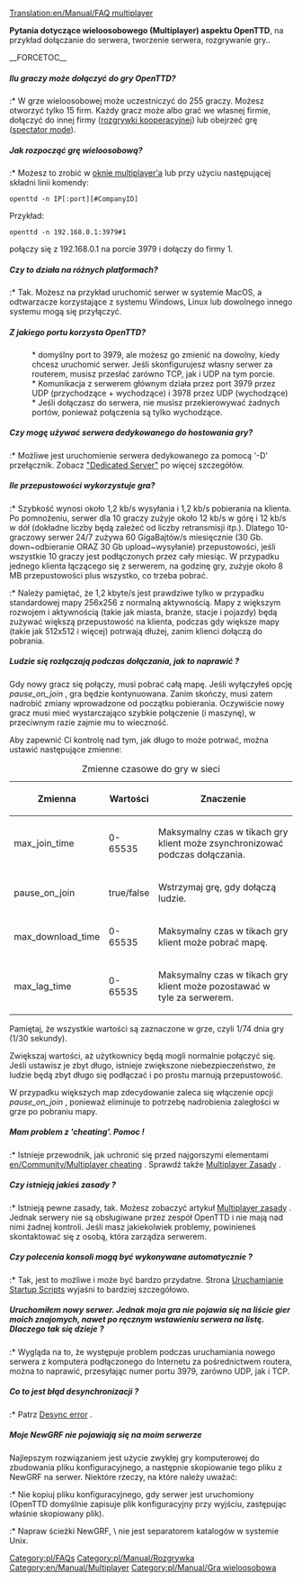 [[Translation:en/Manual/FAQ multiplayer]]



'''Pytania dotyczące wieloosobowego (Multiplayer) aspektu OpenTTD''', na przykład dołączanie do serwera, tworzenie serwera, rozgrywanie gry..

__FORCETOC__


=====Ilu graczy może dołączyć do gry OpenTTD?=====
:* W grze wieloosobowej może uczestniczyć do 255 graczy. Możesz otworzyć tylko 15 firm. Każdy gracz może albo grać we własnej firmie, dołączyć do innej firmy ([[pl/Community/Play Style/Rozgrywka kooperacji|rozgrywki kooperacyjnej]]) lub obejrzeć grę ([[pl/Archive/Manual/Spectator mode|spectator mode]]).

=====Jak rozpocząć grę wieloosobową?=====
:* Możesz to zrobić w [[pl/Manual/Gra wieloosobowa|oknie multiplayer'a]] lub przy użyciu następującej składni linii komendy:
<pre>openttd -n IP[:port][#CompanyID]</pre>
Przykład:
<pre>openttd -n 192.168.0.1:3979#1</pre> połączy się z 192.168.0.1 na porcie 3979 i dołączy do firmy 1.

=====Czy to działa na różnych platformach? =====
:* Tak. Możesz na przykład uruchomić serwer w systemie MacOS, a odtwarzacze korzystające z systemu Windows, Linux lub dowolnego innego systemu mogą się przyłączyć.

=====Z jakiego portu korzysta OpenTTD? =====
: * domyślny port to 3979, ale możesz go zmienić na dowolny, kiedy chcesz uruchomić serwer. Jeśli skonfigurujesz własny serwer za routerem, musisz przesłać zarówno TCP, jak i UDP na tym porcie.
: * Komunikacja z serwerem głównym działa przez port 3979 przez UDP (przychodzące + wychodzące) i 3978 przez UDP (wychodzące)
: * Jeśli dołączasz do serwera, nie musisz przekierowywać żadnych portów, ponieważ połączenia są tylko wychodzące.

===== Czy mogę używać serwera dedykowanego do hostowania gry?=====
:* Możliwe jest uruchomienie serwera dedykowanego za pomocą '-D' przełącznik. Zobacz [[pl/Manual/Serwer dedykowany|"Dedicated Server"]] po więcej szczegółów.

=====Ile przepustowości wykorzystuje gra?=====
:* Szybkość wynosi około 1,2 kb/s wysyłania i 1,2 kb/s pobierania na klienta. Po pomnożeniu, serwer dla 10 graczy zużyje około 12 kb/s w górę i 12 kb/s w dół (dokładne liczby będą zależeć od liczby retransmisji itp.). Dlatego 10-graczowy serwer 24/7 zużywa 60 GigaBajtów/s miesięcznie (30 Gb. down~odbieranie ORAZ 30 Gb upload~wysyłanie) przepustowości, jeśli wszystkie 10 graczy jest podłączonych przez cały miesiąc. W przypadku jednego klienta łączącego się z serwerem, na godzinę gry, zużyje około 8 MB przepustowości plus wszystko, co trzeba pobrać.
:* Należy pamiętać, że 1,2 kbyte/s jest prawdziwe tylko w przypadku standardowej mapy 256x256 z normalną aktywnością. Mapy z większym rozwojem i aktywnością (takie jak miasta, branże, stacje i pojazdy) będą zużywać większą przepustowość na klienta, podczas gdy większe mapy (takie jak 512x512 i więcej) potrwają dłużej, zanim klienci dołączą do pobrania.

=====Ludzie się rozłączają podczas dołączania, jak to naprawić ?=====
Gdy nowy gracz się połączy, musi pobrać całą mapę. Jeśli wyłączyłeś opcję ''pause_on_join'' , gra będzie kontynuowana. Zanim skończy, musi zatem nadrobić zmiany wprowadzone od początku pobierania.
Oczywiście nowy gracz musi mieć wystarczająco szybkie połączenie (i maszynę), w przeciwnym razie zajmie mu to wieczność.

Aby zapewnić Ci kontrolę nad tym, jak długo to może potrwać, można ustawić następujące zmienne:
{| class="wikitable" style="text-align:left"
|+Zmienne czasowe do gry w sieci
|-
! Zmienna !! Wartości !! Znaczenie
|-
| max_join_time || 0-65535 || Maksymalny czas w tikach gry klient może zsynchronizować podczas dołączania.
|-
| pause_on_join || true/false || Wstrzymaj grę, gdy dołączą ludzie.
|-
| max_download_time || 0-65535 || Maksymalny czas w tikach gry klient może pobrać mapę.
|-
| max_lag_time || 0-65535 || Maksymalny czas w tikach gry klient może pozostawać w tyle za serwerem.
|}
Pamiętaj, że wszystkie wartości są zaznaczone w grze, czyli 1/74 dnia gry (1/30 sekundy).

Zwiększaj wartości, aż użytkownicy będą mogli normalnie połączyć się. Jeśli ustawisz je zbyt długo, istnieje zwiększone niebezpieczeństwo, że ludzie będą zbyt długo się podłączać i po prostu marnują przepustowość.

W przypadku większych map zdecydowanie zaleca się włączenie opcji  ''pause_on_join'' , ponieważ eliminuje to potrzebę nadrobienia zaległości w grze po pobraniu mapy.

=====Mam problem z 'cheating'. Pomoc !=====
:* Istnieje przewodnik, jak uchronić się przed najgorszymi elementami [[en/Community/Multiplayer cheating]] . Sprawdź także [[pl/Community/Play Style/Zasady gry wieloosobowej|Multiplayer Zasady]] .

=====Czy istnieją jakieś zasady ?=====
:* Istnieją pewne zasady, tak. Możesz zobaczyć artykuł  [[pl/Community/Play Style/Zasady gry wieloosobowej|Multiplayer zasady]] . Jednak serwery nie są obsługiwane przez zespół OpenTTD i nie mają nad nimi żadnej kontroli. Jeśli masz jakiekolwiek problemy, powinieneś skontaktować się z osobą, która zarządza serwerem.

=====Czy polecenia konsoli mogą być wykonywane automatycznie ?=====
:* Tak, jest to możliwe i może być bardzo przydatne. Strona [[pl/Manual/Uruchamianie skryptów startowych|Uruchamianie Startup Scripts]] wyjaśni to bardziej szczegółowo.

=====Uruchomiłem nowy serwer. Jednak moja gra nie pojawia się na liście gier moich znajomych, nawet po ręcznym wstawieniu serwera na listę. Dlaczego tak się dzieje ?=====
:* Wygląda na to, że występuje problem podczas uruchamiania nowego serwera z komputera podłączonego do Internetu za pośrednictwem routera, można to naprawić, przesyłając numer portu 3979, zarówno UDP, jak i TCP.

=====Co to jest błąd desynchronizacji ?=====
:* Patrz [[pl/Manual/Gra wieloosobowa#blad-synchronizacji|Desync error]] .

===== Moje NewGRF nie pojawiają się na moim serwerze =====
Najlepszym rozwiązaniem jest użycie zwykłej gry komputerowej do zbudowania pliku konfiguracyjnego, a następnie skopiowanie tego pliku z NewGRF na serwer.
Niektóre rzeczy, na które należy uważać:

:* Nie kopiuj pliku konfiguracyjnego, gdy serwer jest uruchomiony (OpenTTD domyślnie zapisuje plik konfiguracyjny przy wyjściu, zastępując właśnie skopiowany plik).
:* Napraw ścieżki NewGRF, \ nie jest separatorem katalogów w systemie Unix.

<!--[[Category:FAQs]]--> [[Category:pl/FAQs]]
<!--[[Category:Playing]]--> [[Category:pl/Manual/Rozgrywka]]
[[Category:en/Manual/Multiplayer]] [[Category:pl/Manual/Gra wieloosobowa]]